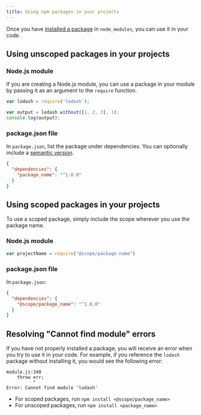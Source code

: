 ```yaml
---
title: Using npm packages in your projects
---
```


Once you have [installed a package][install-pkg] in `node_modules`, you can use it in your code.

## Using unscoped packages in your projects

### Node.js module

If you are creating a Node.js module, you can use a package in your module by passing it as an argument to the `require` function.

```javascript
var lodash = require('lodash');

var output = lodash.without([1, 2, 3], 1);
console.log(output);
```

### package.json file

In `package.json`, list the package under dependencies. You can optionally include a [semantic version][semver].

```json
{
  "dependencies": {
    "package_name": "^1.0.0"
  }
}
```

## Using scoped packages in your projects

To use a scoped package, simply include the scope wherever you use the package name.

### Node.js module

```js
var projectName = require("@scope/package-name")
```

### package.json file

In `package.json`:

```json
{
  "dependencies": {
    "@scope/package_name": "^1.0.0"
  }
}
```

## Resolving "Cannot find module" errors

If you have not properly installed a package, you will receive an error when you try to use it in your code. For example, if you reference the `lodash` package without installing it, you would see the following error:

```
module.js:340
    throw err;
          ^
Error: Cannot find module 'lodash'
```

- For scoped packages, run `npm install <@scope/package_name>`
- For unscoped packages, run `npm install <package_name>`

[install-pkg]: downloading-and-installing-packages
[semver]: about-semantic-versioning
